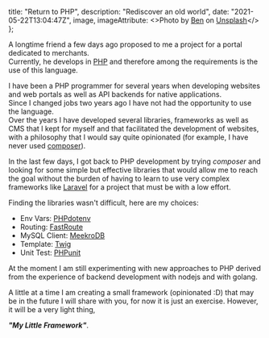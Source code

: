   title: "Return to PHP",
  description: "Rediscover an old world",
  date: "2021-05-22T13:04:47Z",
  image,
  imageAttribute: <>Photo by <a href="https://unsplash.com/@benofthenorth?utm_source=unsplash&utm_medium=referral&utm_content=creditCopyText">Ben</a> on <a href="https://unsplash.com/s/photos/php?utm_source=unsplash&utm_medium=referral&utm_content=creditCopyText">Unsplash</a></>
};

A longtime friend a few days ago proposed to me a project for a portal dedicated to merchants.  
Currently, he develops in [PHP](https://www.php.net/) and therefore among the requirements is the use of this language.

I have been a PHP programmer for several years when developing websites and web portals as well as API backends for native applications.  
Since I changed jobs two years ago I have not had the opportunity to use the language.  
Over the years I have developed several libraries, frameworks as well as CMS that I kept for myself and that facilitated the development of websites, with a philosophy that I would say quite opinionated (for example, I have never used [composer](https://getcomposer.org/)).

In the last few days, I got back to PHP development by trying *composer* and looking for some simple but effective libraries that would allow me to reach the goal without the burden of having to learn to use very complex frameworks like [Laravel](https://laravel.com/) for a project that must be with a low effort. 

Finding the libraries wasn't difficult, here are my choices:

- Env Vars: [PHPdotenv](https://github.com/vlucas/phpdotenv)
- Routing: [FastRoute](https://github.com/nikic/FastRoute)
- MySQL Client: [MeekroDB](https://meekro.com/)
- Template: [Twig](https://twig.symfony.com/)
- Unit Test: [PHPunit](https://phpunit.de/)

At the moment I am still experimenting with new approaches to PHP derived from the experience of backend development with nodejs and with golang.

A little at a time I am creating a small framework (opinionated :D) that may be in the future I will share with you, for now it is just an exercise.
However, it will be a very light thing,

***"My Little Framework"***.

